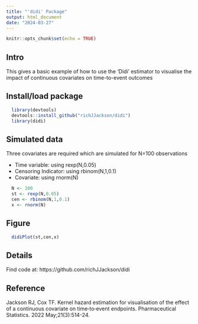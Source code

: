 ```yaml
---
title: "'didi' Package"
output: html_document
date: "2024-03-27"
---
```


```r
knitr::opts_chunk$set(echo = TRUE)
```

## Intro

This gives a basic example of how to use the 'Didi' estimator to visualise the impact of continuous covariates on time-to-event outcomes

## Install/load package
```r
  library(devtools)
  devtools::install_github("richJJackson/didi")
  library(didi)
```

## Simulated data
Three covariates are required which are simulated for N=100 observations

* Time variable: using rexp(N,0.05)
* Censoring Indicator: using rbinom(N,1,0.1)
* Covariate: using rnorm(N)

```r
  N <- 100
  st <- rexp(N,0.05)
  cen <- rbinom(N,1,0.1)
  x <- rnorm(N)
```

## Figure

```r
  didiPlot(st,cen,x)
```

## Details

Find code at: https://github.com/richJJackson/didi

## Reference

Jackson RJ, Cox TF. Kernel hazard estimation for visualisation of the effect of a continuous covariate on time‐to‐event endpoints. Pharmaceutical Statistics. 2022 May;21(3):514-24.

